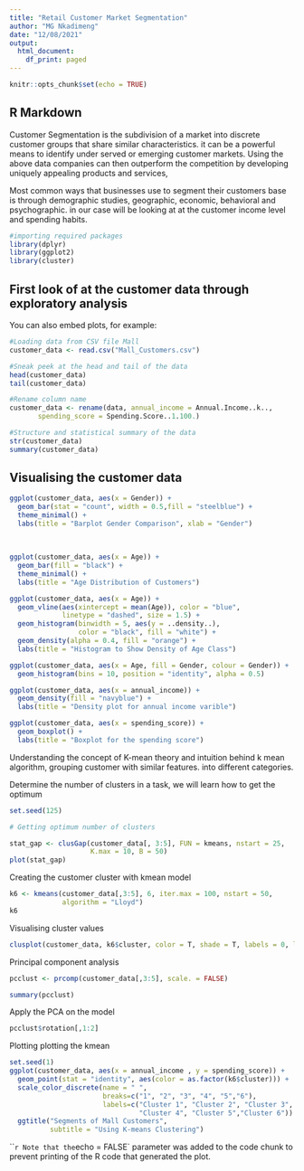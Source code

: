 ```yaml
---
title: "Retail Customer Market Segmentation"
author: "MG Nkadimeng"
date: "12/08/2021"
output:
  html_document:
    df_print: paged
---
```


```r
knitr::opts_chunk$set(echo = TRUE)
```

## R Markdown

Customer Segmentation is the subdivision of a market into discrete customer groups that share similar characteristics. it can be a powerful means to identify under served or emerging customer markets. Using the above data companies can then outperform the competition by developing uniquely appealing products and services, 

Most common ways that businesses use to segment their customers base is through demographic studies, geographic, economic, behavioral and psychographic. in our case will be looking at at the customer income level and spending habits. 



```r
#importing required packages 
library(dplyr)
library(ggplot2)
library(cluster)
```

## First look of at the customer data through exploratory analysis 

You can also embed plots, for example:

```r
#Loading data from CSV file Mall 
customer_data <- read.csv("Mall_Customers.csv")

#Sneak peek at the head and tail of the data 
head(customer_data)
tail(customer_data)

#Rename column name 
customer_data <- rename(data, annual_income = Annual.Income..k..,
       spending_score = Spending.Score..1.100.)

#Structure and statistical summary of the data
str(customer_data)
summary(customer_data)

```
## Visualising the customer data 
```r
ggplot(customer_data, aes(x = Gender)) + 
  geom_bar(stat = "count", width = 0.5,fill = "steelblue") + 
  theme_minimal() + 
  labs(title = "Barplot Gender Comparison", xlab = "Gender")
  
```

## 
```r
ggplot(customer_data, aes(x = Age)) +
  geom_bar(fill = "black") +
  theme_minimal() +
  labs(title = "Age Distribution of Customers")

```

```r
ggplot(customer_data, aes(x = Age)) +
  geom_vline(aes(xintercept = mean(Age)), color = "blue",
             linetype = "dashed", size = 1.5) +
  geom_histogram(binwidth = 5, aes(y = ..density..), 
                 color = "black", fill = "white") +
  geom_density(alpha = 0.4, fill = "orange") +
  labs(title = "Histogram to Show Density of Age Class")

```

```r
ggplot(customer_data, aes(x = Age, fill = Gender, colour = Gender)) +
  geom_histogram(bins = 10, position = "identity", alpha = 0.5)

```


```r
ggplot(customer_data, aes(x = annual_income)) +
  geom_density(fill = "navyblue") + 
  labs(title = "Density plot for annual income varible") 
```

```r
ggplot(customer_data, aes(x = spending_score)) + 
  geom_boxplot() +
  labs(title = "Boxplot for the spending score")
```

Understanding the concept of K-mean theory and intuition behind k mean algorithm, grouping customer with similar features. into different categories. 

Determine the number of clusters in a task, we will learn how to get the optimum 


```r
set.seed(125) 

# Getting optimum number of clusters 

stat_gap <- clusGap(customer_data[, 3:5], FUN = kmeans, nstart = 25,
                    K.max = 10, B = 50)
plot(stat_gap)
```

Creating the customer cluster with kmean model

```r

k6 <- kmeans(customer_data[,3:5], 6, iter.max = 100, nstart = 50,
             algorithm = "Lloyd")
k6
```

Visualising cluster values 
```r
clusplot(customer_data, k6$cluster, color = T, shade = T, labels = 0, lines = 0)
```


Principal component analysis 
```r
pcclust <- prcomp(customer_data[,3:5], scale. = FALSE)

summary(pcclust)

```

Apply the PCA on the model 
```r
pcclust$rotation[,1:2]
```


Plotting plotting the kmean 
```r
set.seed(1)
ggplot(customer_data, aes(x = annual_income , y = spending_score)) + 
  geom_point(stat = "identity", aes(color = as.factor(k6$cluster))) +
  scale_color_discrete(name = " ", 
                       breaks=c("1", "2", "3", "4", "5","6"),
                       labels=c("Cluster 1", "Cluster 2", "Cluster 3", 
                                "Cluster 4", "Cluster 5","Cluster 6")) +
  ggtitle("Segments of Mall Customers", 
          subtitle = "Using K-means Clustering")

```


```r

Note that the `echo = FALSE` parameter was added to the code chunk to prevent printing of the R code that generated the plot.
